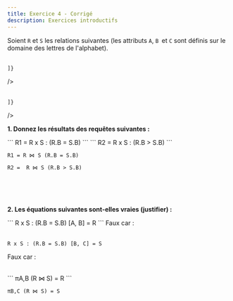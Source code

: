 ```yaml
---
title: Exercice 4 - Corrigé
description: Exercices introductifs
---
```


Soient `R` et `S` les relations suivantes (les attributs `A`, `B `et `C` sont définis sur le domaine des lettres de l'alphabet).


<div class="tables">
<br/>
<Table 
    title="R"
    headers={["A", "B"]}
    rows={[
        ["a", "b"],
        ["a", "f"],
        ["c", "b"],
        ["d", "e"],
        
    ]}
/>

<Table 
    title="S"
    headers={["B", "C"]}
    rows={[
        ["b", "c"],
        ["e", "a"],
        ["b", "d"],
        ["g", "b"],
        
    ]}
/>
</div>

**1. Donnez les résultats des requêtes suivantes :**

    

<Tabs>
  <TabItem label="Version textuelle">
```
R1 = R x S : (R.B = S.B)
```
```
R2 =  R x S : (R.B > S.B)
```
  </TabItem>
  <TabItem label="Version mathématique">
    
```
R1 = R ⋈ S (R.B = S.B)
```
```
R2 =  R ⋈ S (R.B > S.B)
```

</TabItem>
</Tabs>

<div class="tables">
<br/>

<Table 
    title="R1 = R x S : (R.B = S.B)"
    headers={["A", "B", "C"]}
    rows={[
        ["a", "b", "c"],
        ["a", "b", "d"],
        ["c", "b", "c"],
        ["c", "b", "d"],
        ["d", "e", "a"],        
    ]}
/>

<Table 
    title="R2 =  R x S : (R.B > S.B)"
    headers={["A", "B", "B'", "C"]}
    rows={[
        ["d", "e", "g", "b"],        
    ]}
/>

</div>

**2. Les équations suivantes sont-elles vraies (justifier) :**


<Tabs>
  <TabItem label="Version textuelle">
```
R x S : (R.B = S.B) [A, B] = R
```
Faux car :

<Table 
    title="R x S : (R.B = S.B) [A, B]"
    headers={["A", "B"]}
    rows={[
        ["a", "b"],
        ["c", "b"],
        ["d", "e"],
    ]}
/>

```
R x S : (R.B = S.B) [B, C] = S
```

Faux car :

<Table 
    title="R x S : (R.B = S.B) [B, C] = S"
    headers={["B", "C"]}
    rows={[
        ["b", "c"],
        ["b", "d"],
        ["e", "a"],
    ]}
/>

  </TabItem>
  <TabItem label="Version mathématique">
```
πA,B (R ⋈ S) = R
```

```
πB,C (R ⋈ S) = S
```
</TabItem>
</Tabs>
